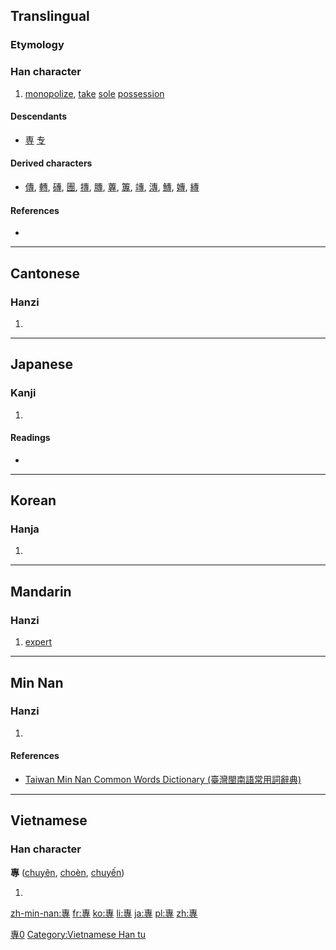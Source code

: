 {{also|专|専|尃}}
==Translingual==
{{ja-forms|[[専]]|[[专]]|專}}

===Etymology===
{{Han compound|叀|寸|c1=p|c2=s|ls=psc}}

===Han character===
{{Han char|rn=41|rad=寸|as=08|sn=11|four=5034<sub>3</sub>|canj=十戈木戈 (JIDI)}}

# [[monopolize]], [[take]] [[sole]] [[possession]]

====Descendants====
* [[専]] [[专]]

====Derived characters====
* [[傳]], [[轉]], [[磚]], [[團]], [[摶]], [[膞]], [[蓴]], [[篿]], [[竱]], [[漙]], [[鱄]], [[嫥]], [[縳]]

====References====
* {{Han ref|kx=0295.010|dkj=07439|dj=0584.010|hdz=10507.010|uh=5C08|ud=23560|bh=B14D|bd=45389}}

[[Category:CJKV characters simplified differently in Japan and China|專0]]

----

==Cantonese==

===Hanzi===
{{yue-hanzi|jyut=|y=jyun1|sim=专}}

# {{defn|lang=yue|sort=寸08}}

----

==Japanese==

===Kanji===
{{ja-kanji|grade=|rs=寸08}}

# {{defn|lang=ja|sort=寸08}}

====Readings====
* {{ja-readings|on=[[せん]] (sen)|kun=[[もっぱら]] (moppara)}}

----

==Korean==

===Hanja===
{{ko-hanja|hangeul=전|rv=jeon|mr=chŏn}}

# {{defn|lang=ko|sort=寸08}}

----

==Mandarin==

===Hanzi===
{{cmn-hanzi|sim=专|pin=[[yù]] ([[yu4]]), [[zhuān]] ([[zhuan1]])|wg=yü<sup>4</sup>, chuan<sup>1</sup>}}

# [[expert]]

----

==Min Nan==

===Hanzi===
{{nan-hanzi|tlpa=tsuan (tsuan<sup>1</sup>)}}

# {{defn|lang=nan|sort=寸08}}

====References====
*[http://twblg.dict.edu.tw/holodict_new/result_detail.jsp?n_no=7165&curpage=1&sample=%E5%B0%88&radiobutton=1&querytarget=1&limit=20&pagenum=2&rowcount=31 Taiwan Min Nan Common Words Dictionary (臺灣閩南語常用詞辭典)]

----

==Vietnamese==

===Han character===
'''專''' ([[chuyên]], [[choèn]], [[chuyến]])

# {{defn|lang=vi}}

[[Category:Vietnamese Han tu]]

[[zh-min-nan:專]]
[[fr:專]]
[[ko:專]]
[[li:專]]
[[ja:專]]
[[pl:專]]
[[zh:專]]